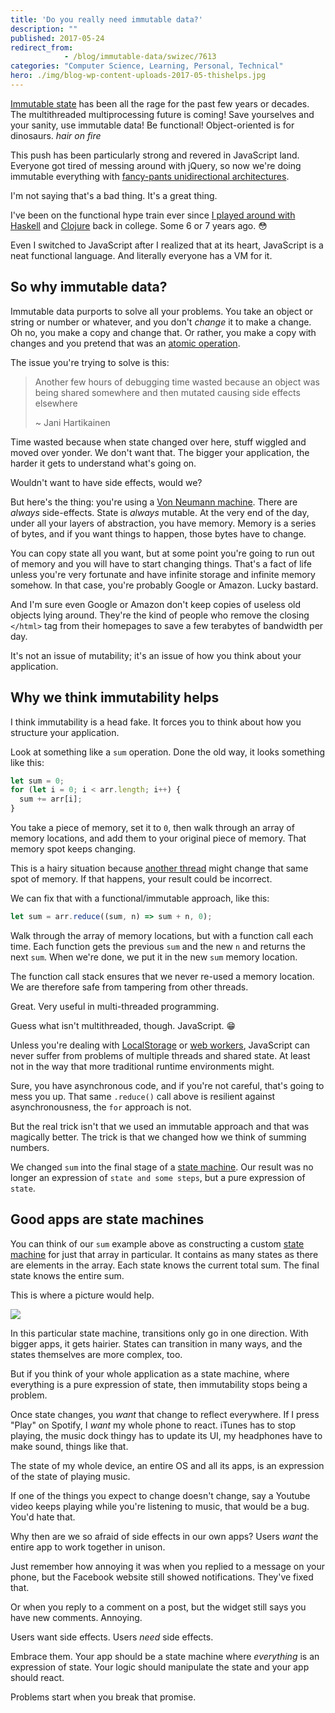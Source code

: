 ```yaml
---
title: 'Do you really need immutable data?'
description: ""
published: 2017-05-24
redirect_from: 
            - /blog/immutable-data/swizec/7613
categories: "Computer Science, Learning, Personal, Technical"
hero: ./img/blog-wp-content-uploads-2017-05-thishelps.jpg
---
```

[Immutable state](https://en.wikipedia.org/wiki/Immutable_object) has been all the rage for the past few years or decades. The multithreaded multiprocessing future is coming! Save yourselves and your sanity, use immutable data! Be functional! Object-oriented is for dinosaurs. _hair on fire_



This push has been particularly strong and revered in JavaScript land. Everyone got tired of messing around with jQuery, so now we&#x27;re doing immutable everything with [fancy-pants unidirectional architectures](http://redux.js.org/docs/basics/DataFlow.html).



I&#x27;m not saying that&#x27;s a bad thing. It&#x27;s a great thing.



I&#x27;ve been on the functional hype train ever since [I played around with Haskell](https://swizec.com/blog/learning-me-a-haskell/swizec/3272) and [Clojure](https://swizec.com/blog/checking-for-primes-dumber-algorithm-is-faster-algorithm/swizec/1580) back in college. Some 6 or 7 years ago. 😳



Even I switched to JavaScript after I realized that at its heart, JavaScript is a neat functional language. And literally everyone has a VM for it.



## So why immutable data?



Immutable data purports to solve all your problems. You take an object or string or number or whatever, and you don&#x27;t _change_ it to make a change. Oh no, you make a copy and change that. Or rather, you make a copy with changes and you pretend that was an [atomic operation](https://en.wikipedia.org/wiki/Linearizability).



The issue you&#x27;re trying to solve is this:



> Another few hours of debugging time wasted because an object was being shared somewhere and then mutated causing side effects elsewhere
>
>
>
> ~ Jani Hartikainen



Time wasted because when state changed over here, stuff wiggled and moved over yonder. We don&#x27;t want that. The bigger your application, the harder it gets to understand what&#x27;s going on.



Wouldn&#x27;t want to have side effects, would we?



But here&#x27;s the thing: you&#x27;re using a [Von Neumann machine](https://en.wikipedia.org/wiki/Von_Neumann_architecture). There are _always_ side-effects. State is _always_ mutable. At the very end of the day, under all your layers of abstraction, you have memory. Memory is a series of bytes, and if you want things to happen, those bytes have to change.



You can copy state all you want, but at some point you&#x27;re going to run out of memory and you will have to start changing things. That&#x27;s a fact of life unless you&#x27;re very fortunate and have infinite storage and infinite memory somehow. In that case, you&#x27;re probably Google or Amazon. Lucky bastard.



And I&#x27;m sure even Google or Amazon don&#x27;t keep copies of useless old objects lying around. They&#x27;re the kind of people who remove the closing `</html>` tag from their homepages to save a few terabytes of bandwidth per day.



It&#x27;s not an issue of mutability; it&#x27;s an issue of how you think about your application.



## Why we think immutability helps



I think immutability is a head fake. It forces you to think about how you structure your application.



Look at something like a `sum` operation. Done the old way, it looks something like this:



```javascript
let sum = 0;
for (let i = 0; i < arr.length; i++) {
  sum += arr[i];
}
```



You take a piece of memory, set it to `0`, then walk through an array of memory locations, and add them to your original piece of memory. That memory spot keeps changing.



This is a hairy situation because [another thread](https://en.wikipedia.org/wiki/Thread%5C_(computing)) might change that same spot of memory. If that happens, your result could be incorrect.



We can fix that with a functional/immutable approach, like this:



```javascript
let sum = arr.reduce((sum, n) => sum + n, 0);
```



Walk through the array of memory locations, but with a function call each time. Each function gets the previous `sum` and the new `n` and returns the next `sum`. When we&#x27;re done, we put it in the new `sum` memory location.



The function call stack ensures that we never re-used a memory location. We are therefore safe from tampering from other threads.



Great. Very useful in multi-threaded programming.



Guess what isn&#x27;t multithreaded, though. JavaScript. 😁



Unless you&#x27;re dealing with [LocalStorage](https://swizec.com/blog/fast-mutex-lamport-lock-javascript-promises/swizec/7532) or [web workers](https://en.wikipedia.org/wiki/Web_worker), JavaScript can never suffer from problems of multiple threads and shared state. At least not in the way that more traditional runtime environments might.



Sure, you have asynchronous code, and if you&#x27;re not careful, that&#x27;s going to mess you up. That same `.reduce()` call above is resilient against asynchronousness, the `for` approach is not.



But the real trick isn&#x27;t that we used an immutable approach and that was magically better. The trick is that we changed how we think of summing numbers.



We changed `sum` into the final stage of a [state machine](https://en.wikipedia.org/wiki/Finite-state_machine). Our result was no longer an expression of `state and some steps`, but a pure expression of `state`.



## Good apps are state machines



You can think of our `sum` example above as constructing a custom [state machine](https://en.wikipedia.org/wiki/Finite-state_machine) for just that array in particular. It contains as many states as there are elements in the array. Each state knows the current total sum. The final state knows the entire sum.



This is where a picture would help.



![](./img/blog-wp-content-uploads-2017-05-thishelps.jpg)



In this particular state machine, transitions only go in one direction. With bigger apps, it gets hairier. States can transition in many ways, and the states themselves are more complex, too.



But if you think of your whole application as a state machine, where everything is a pure expression of state, then immutability stops being a problem.



Once state changes, you _want_ that change to reflect everywhere. If I press &quot;Play&quot; on Spotify, I _want_ my whole phone to react. iTunes has to stop playing, the music dock thingy has to update its UI, my headphones have to make sound, things like that.



The state of my whole device, an entire OS and all its apps, is an expression of the state of playing music.



If one of the things you expect to change doesn&#x27;t change, say a Youtube video keeps playing while you&#x27;re listening to music, that would be a bug. You&#x27;d hate that.



Why then are we so afraid of side effects in our own apps? Users _want_ the entire app to work together in unison.



Just remember how annoying it was when you replied to a message on your phone, but the Facebook website still showed notifications. They&#x27;ve fixed that.



Or when you reply to a comment on a post, but the widget still says you have new comments. Annoying.



Users want side effects. Users _need_ side effects.



Embrace them. Your app should be a state machine where _everything_ is an expression of state. Your logic should manipulate the state and your app should react.



Problems start when you break that promise.